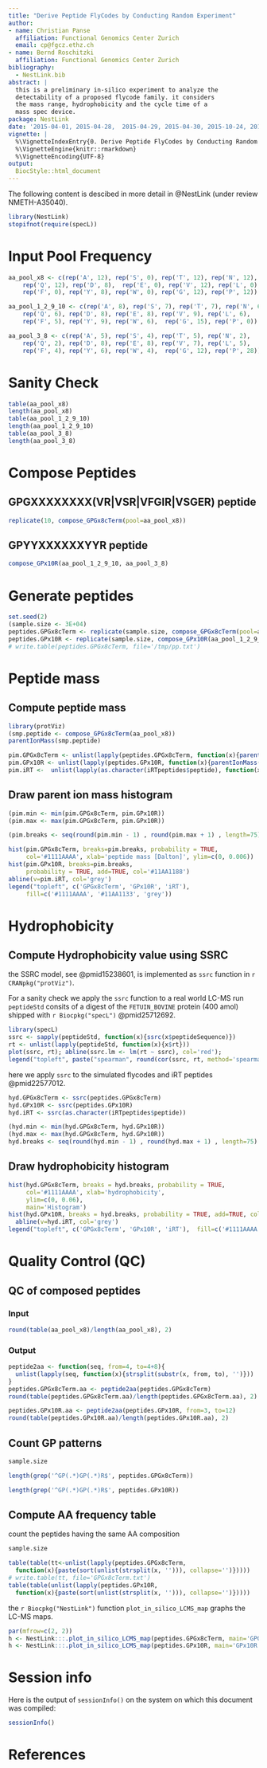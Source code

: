 ```yaml
---
title: "Derive Peptide FlyCodes by Conducting Random Experiment"
author: 
- name: Christian Panse
  affiliation: Functional Genomics Center Zurich
  email: cp@fgcz.ethz.ch
- name: Bernd Roschitzki
  affiliation: Functional Genomics Center Zurich
bibliography:
  - NestLink.bib
abstract: |
  this is a preliminary in-silico experiment to analyze the
  detectability of a proposed flycode family. it considers
  the mass range, hydrophobicity and the cycle time of a
  mass spec device.
package: NestLink
date: '2015-04-01, 2015-04-28,  2015-04-29, 2015-04-30, 2015-10-24, 2018-12-17'
vignette: |
  %\VignetteIndexEntry{0. Derive Peptide FlyCodes by Conducting Random Experiment}
  %\VignetteEngine{knitr::rmarkdown}
  %\VignetteEncoding{UTF-8}
output:
  BiocStyle::html_document
---
```


<script type="text/javascript"
  src="http://cdn.mathjax.org/mathjax/latest/MathJax.js?config=TeX-AMS-MML_HTMLorMML">
</script>

The following content is descibed in more detail in @NestLink (under review  NMETH-A35040).


```r
library(NestLink)
stopifnot(require(specL))
```

# Input Pool Frequency

```r
aa_pool_x8 <- c(rep('A', 12), rep('S', 0), rep('T', 12), rep('N', 12),
    rep('Q', 12), rep('D', 8),  rep('E', 0), rep('V', 12), rep('L', 0),
    rep('F', 0), rep('Y', 8), rep('W', 0), rep('G', 12), rep('P', 12))

aa_pool_1_2_9_10 <- c(rep('A', 8), rep('S', 7), rep('T', 7), rep('N', 6),
    rep('Q', 6), rep('D', 8), rep('E', 8), rep('V', 9), rep('L', 6),
    rep('F', 5), rep('Y', 9), rep('W', 6),  rep('G', 15), rep('P', 0))

aa_pool_3_8 <- c(rep('A', 5), rep('S', 4), rep('T', 5), rep('N', 2),
    rep('Q', 2), rep('D', 8), rep('E', 8), rep('V', 7), rep('L', 5),
    rep('F', 4), rep('Y', 6), rep('W', 4),  rep('G', 12), rep('P', 28))

```


# Sanity Check

```r
table(aa_pool_x8)
length(aa_pool_x8)
table(aa_pool_1_2_9_10)
length(aa_pool_1_2_9_10)
table(aa_pool_3_8)
length(aa_pool_3_8)
```

# Compose Peptides

## GPGXXXXXXXX(VR|VSR|VFGIR|VSGER) peptide

```r
replicate(10, compose_GPGx8cTerm(pool=aa_pool_x8))
```


## GPYYXXXXXXYYR peptide

```r
compose_GPx10R(aa_pool_1_2_9_10, aa_pool_3_8)
```


# Generate peptides
```r
set.seed(2)
(sample.size <- 3E+04)
peptides.GPGx8cTerm <- replicate(sample.size, compose_GPGx8cTerm(pool=aa_pool_x8))
peptides.GPx10R <- replicate(sample.size, compose_GPx10R(aa_pool_1_2_9_10, aa_pool_3_8))
# write.table(peptides.GPGx8cTerm, file='/tmp/pp.txt')
```

# Peptide mass

## Compute peptide mass

```r
library(protViz)
(smp.peptide <- compose_GPGx8cTerm(aa_pool_x8))
parentIonMass(smp.peptide)

pim.GPGx8cTerm <- unlist(lapply(peptides.GPGx8cTerm, function(x){parentIonMass(x)}))
pim.GPx10R <- unlist(lapply(peptides.GPx10R, function(x){parentIonMass(x)}))
pim.iRT <-  unlist(lapply(as.character(iRTpeptides$peptide), function(x){parentIonMass(x)}))

```


## Draw parent ion mass histogram

```r
(pim.min <- min(pim.GPGx8cTerm, pim.GPx10R))
(pim.max <- max(pim.GPGx8cTerm, pim.GPx10R))

(pim.breaks <- seq(round(pim.min - 1) , round(pim.max + 1) , length=75))

hist(pim.GPGx8cTerm, breaks=pim.breaks, probability = TRUE, 
     col='#1111AAAA', xlab='peptide mass [Dalton]', ylim=c(0, 0.006))
hist(pim.GPx10R, breaks=pim.breaks,
     probability = TRUE, add=TRUE, col='#11AA1188')
abline(v=pim.iRT, col='grey')
legend("topleft", c('GPGx8cTerm', 'GPx10R', 'iRT'), 
     fill=c('#1111AAAA', '#11AA1133', 'grey'))
``` 

# Hydrophobicity

## Compute Hydrophobicity value using SSRC 

the SSRC model, see @pmid15238601, is implemented as `ssrc` function in
`r CRANpkg("protViz")`.

For a sanity check we apply the `ssrc` function 
to a real world LC-MS run `peptideStd` consits of a digest of the
`FETUIN_BOVINE`
protein (400 amol) shipped with `r Biocpkg("specL")` @pmid25712692.

```r
library(specL)
ssrc <- sapply(peptideStd, function(x){ssrc(x$peptideSequence)})
rt <- unlist(lapply(peptideStd, function(x){x$rt}))
plot(ssrc, rt); abline(ssrc.lm <- lm(rt ~ ssrc), col='red'); 
legend("topleft", paste("spearman", round(cor(ssrc, rt, method='spearman'),2)))
```
here we apply `ssrc` to the simulated flycodes and iRT peptides @pmid22577012.

```r
hyd.GPGx8cTerm <- ssrc(peptides.GPGx8cTerm)
hyd.GPx10R <- ssrc(peptides.GPx10R)
hyd.iRT <- ssrc(as.character(iRTpeptides$peptide))

(hyd.min <- min(hyd.GPGx8cTerm, hyd.GPx10R))
(hyd.max <- max(hyd.GPGx8cTerm, hyd.GPx10R))
hyd.breaks <- seq(round(hyd.min - 1) , round(hyd.max + 1) , length=75)
```


## Draw hydrophobicity histogram 

```r
hist(hyd.GPGx8cTerm, breaks = hyd.breaks, probability = TRUE, 
     col='#1111AAAA', xlab='hydrophobicity', 
     ylim=c(0, 0.06),
     main='Histogram')
hist(hyd.GPx10R, breaks = hyd.breaks, probability = TRUE, add=TRUE, col='#11AA1188')
  abline(v=hyd.iRT, col='grey')
legend("topleft", c('GPGx8cTerm', 'GPx10R', 'iRT'),  fill=c('#1111AAAA', '#11AA1133', 'grey'))
```

# Quality Control (QC)
## QC of composed peptides
### Input 

```r
round(table(aa_pool_x8)/length(aa_pool_x8), 2)
```

### Output

```r
peptide2aa <- function(seq, from=4, to=4+8){
  unlist(lapply(seq, function(x){strsplit(substr(x, from, to), '')}))
}
peptides.GPGx8cTerm.aa <- peptide2aa(peptides.GPGx8cTerm)
round(table(peptides.GPGx8cTerm.aa)/length(peptides.GPGx8cTerm.aa), 2)
```

```r
peptides.GPx10R.aa <- peptide2aa(peptides.GPx10R, from=3, to=12)
round(table(peptides.GPx10R.aa)/length(peptides.GPx10R.aa), 2)
```

## Count GP patterns
```r
sample.size 

length(grep('^GP(.*)GP(.*)R$', peptides.GPGx8cTerm))

length(grep('^GP(.*)GP(.*)R$', peptides.GPx10R))
```


## Compute AA frequency table

count the peptides having the same AA composition

```r
sample.size 

table(table(tt<-unlist(lapply(peptides.GPGx8cTerm, 
  function(x){paste(sort(unlist(strsplit(x, ''))), collapse='')}))))
# write.table(tt, file='GPGx8cTerm.txt')
table(table(unlist(lapply(peptides.GPx10R, 
  function(x){paste(sort(unlist(strsplit(x, ''))), collapse='')}))))
```

the `r Biocpkg("NestLink")` function `plot_in_silico_LCMS_map` graphs
the LC-MS maps.

```r
par(mfrow=c(2, 2))
h <- NestLink:::.plot_in_silico_LCMS_map(peptides.GPGx8cTerm, main='GPGx8cTerm')
h <- NestLink:::.plot_in_silico_LCMS_map(peptides.GPx10R, main='GPx10R')
```

# Session info

Here is the output of `sessionInfo()` on the system on which this
document was compiled:

```r
sessionInfo()
```

# References
